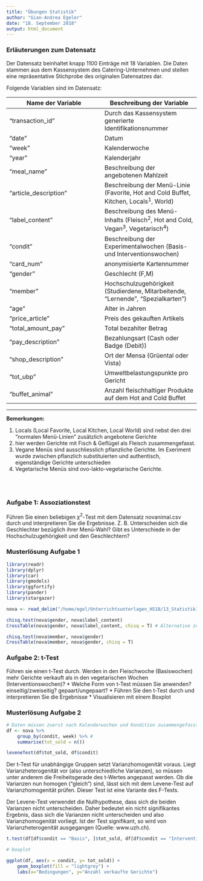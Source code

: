```yaml
---
title: "Übungen Statistik"
author: "Gian-Andrea Egeler"
date: "18. September 2018"
output: html_document
---
```



### Erläuterungen zum Datensatz

Der Datensatz beinhaltet knapp 1100 Einträge mit 18 Variablen. Die Daten stammen aus dem Kassensystem des Catering-Unternehmen und stellen eine repräsentative Stichprobe des originalen Datensatzes dar.

Folgende Variablen sind im Datensatz:


|   Name der Variable	|   Beschreibung der Variable	|   
|---	|---	|
|   "transaction_id" |  Durch das Kassensystem generierte Identifikationsnummer	| 
|   "date"	|   Datum	|
|  "week" | Kalenderwoche |
|  "year" | Kalenderjahr  |
|  "meal_name" | Beschreibung der angebotenen Mahlzeit  |
|  "article_description" | Beschreibung der Menü-Linie (Favorite, Hot and Cold Buffet, Kitchen, Locals<sup>1</sup>, World)  |
|  "label_content" | Beschreibung des Menü-Inhalts (Fleisch<sup>2</sup>, Hot and Cold, Vegan<sup>3</sup>, Vegetarisch<sup>4</sup>)  |
|  "condit" | Beschreibung der Experimentalwochen (Basis- und Interventionswochen)  |
|  "card_num" | anonymisierte Kartennummer  |
|  "gender" | Geschlecht (F,M)  |
|  "member" | Hochschulzugehörigkeit (Studierdene, Mitarbeitende, "Lernende", "Spezialkarten")  |
|  "age" |  Alter in Jahren |
|  "price_article" |  Preis des gekauften Artikels |
|  "total_amount_pay" | Total bezahlter Betrag  |
|  "pay_description" | Bezahlungsart (Cash oder Badge (Debit))  |
|  "shop_description" | Ort der Mensa (Grüental oder Vista)  |
|  "tot_ubp" | Umweltbelastungspunkte pro Gericht  |
|  "buffet_animal" | Anzahl fleischhaltiger Produkte auf dem Hot and Cold Buffet |

--------

**Bemerkungen:**

1. Locals (Local Favorite, Local Kitchen, Local World) sind nebst den drei "normalen Menü-Linien" zusätzlich angebotene Gerichte
2. hier werden Gerichte mit Fisch & Geflügel als Fleisch zusammengefasst.
3. Vegane Menüs sind ausschliesslich pflanzliche Gerichte. Im Exeriment wurde zwischen pflanzlich substituierten und authentisch, eigenständige Gerichte unterschieden
4. Vegetarische Menüs sind ovo-lakto-vegetarische Gerichte.

<br><br>

### Aufgabe 1: Assoziationstest

Führen Sie einen beliebigen $\chi^2$-Test mit dem Datensatz novanimal.csv durch und interpretieren Sie die Ergebnisse. Z. B. Unterscheiden sich die Geschlechter bezüglich ihrer Menü-Wahl? Gibt es Unterschiede in der Hochschulzugehörigkeit und den Geschlechtern?


### Musterlösung Aufgabe 1

```r

library(readr)
library(dplyr)
library(car)
library(gmodels)
library(ggfortify)
library(pander)
library(stargazer)

nova <- read_delim("/home/egel/Unterrichtsunterlagen_HS18/13_Statistik1/data/novanimal.csv", delim = ";")

```

```r
chisq.test(nova$gender, nova$label_content)
CrossTable(nova$gender, nova$label_content, chisq = T) # Alternative zu chisq.test

chisq.test(nova$member, nova$gender)
CrossTable(nova$member, nova$gender, chisq = T)

```



### Aufgabe 2: t-Test

Führen sie einen t-Test durch. Werden in den Fleischwoche (Basiswochen) mehr Gerichte verkauft als in den vegetarischen Wochen (Interventionswochen)?
* Welche Form von t-Test müssen Sie anwenden? einseitig/zweiseitig? gepaart/ungepaart?
* Führen Sie den t-Test durch und interpretieren Sie die Ergebnisse
* Visualisieren mit einem Boxplot


### Musterlösung Aufgabe 2
```r
# Daten müssen zuerst nach Kalenderwochen und Kondition zusammengefasst werden
df <- nova %>%
    group_by(condit, week) %>% # 
    summarise(tot_sold = n())

leveneTest(df$tot_sold, df$condit)

```

Der t-Test für unabhängige Gruppen setzt Varianzhomogenität voraus. Liegt Varianzheterogenität vor (also unterschiedliche Varianzen), so müssen unter anderem die Freiheitsgerade des t-Wertes angepasst werden. Ob die Varianzen nun homogen ("gleich") sind, lässt sich mit dem Levene-Test auf Varianzhomogenität prüfen. Dieser Test ist eine Variante des F-Tests.

Der Levene-Test verwendet die Nullhypothese, dass sich die beiden Varianzen nicht unterscheiden. Daher bedeutet ein nicht signifikantes Ergebnis, dass sich die Varianzen nicht unterscheiden und also Varianzhomogenität vorliegt. Ist der Test signifikant, so wird von Varianzheterogenität ausgegangen (Quelle: www.uzh.ch).

```r

t.test(df[df$condit == "Basis", ]$tot_sold, df[df$condit == "Intervention", ]$tot_sold, var.equal = F, alternative = "less") # siehe gerichtete Hypothese

# boxplot

ggplot(df, aes(x = condit, y= tot_sold)) + 
    geom_boxplot(fill = "lightgrey") + 
    labs(x="Bedingungen", y="Anzahl verkaufte Gerichte")
```
